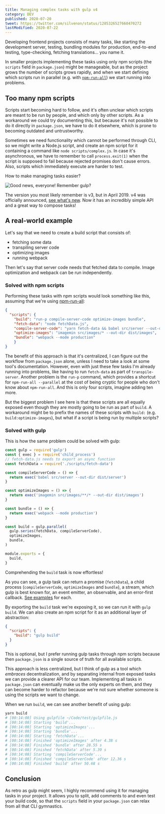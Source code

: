 ```yaml
---
title: Managing complex tasks with gulp v4
category: DEV
published: 2020-07-20
tweet: https://twitter.com/silvenon/status/1285326527660470272
lastModified: 2020-07-22
---
```


Developing frontend projects consists of many tasks, like starting the development server, testing, bundling modules for production, end-to-end testing, type-checking, fetching translations... you name it.

In smaller projects implementing these tasks using only npm scripts (the `scripts` field in `package.json`) might be manageable, but as the project grows the number of scripts grows rapidly, and when we start defining which scripts run in parallel (e.g. with [`npm-run-all`](https://www.npmjs.com/package/npm-run-all)) we start running into problems.

## Too many npm scripts

Scripts start becoming hard to follow, and it's often unclear which scripts are meant to be run by people, and which only by other scripts. As a workaround we could try documenting this, but because it's not possible to do it directly in `package.json`, we have to do it elsewhere, which is prone to becoming outdated and untrustworthy.

Sometimes we need functionality which cannot be performed through CLI, so we might write a Node.js script, and create an npm script for it containing a command like `node scripts/complex.js`. In case it's asynchronous, we have to remember to call `process.exit(1)` when the script is supposed to fail because rejected promises don't cause errors. Also, scripts which immediately execute are harder to test.

How to make managing tasks easier?

![Good news, everyone! Remember gulp?](https://res.cloudinary.com/silvenon/image/upload/v1595279134/remember-gulp.jpg)

The version you most likely remember is v3, but in April 2019. v4 was officially announced, [see what's new](https://github.com/gulpjs/gulp/blob/master/README.md#whats-new-in-40). Now it has an incredibly simple API and a great way to compose tasks!

## A real-world example

Let's say that we need to create a build script that consists of:

- fetching some data
- transpiling server code
- optimizing images
- running webpack

Then let's say that server code needs that fetched data to compile. Image optimization and webpack can be run independently.

### Solved with npm scripts

Performing these tasks with npm scripts would look something like this, assuming that we're using [npm-run-all](https://www.npmjs.com/package/npm-run-all):

```json
{
  "scripts": {
    "build": "run-p compile-server-code optimize-images bundle",
    "fetch-data": "node fetchData.js",
    "compile-server-code": "yarn fetch-data && babel src/server --out-dir dist/server",
    "optimize-images": "imagemin src/images/* --out-dir dist/images",
    "bundle": "webpack --mode production"
	}
}
```

The benefit of this approach is that it's centralized, I can figure out the workflow from `package.json` alone, unless I need to take a look at some tool's documentation. However, even with just these few tasks I'm already running into problems, like having to run `fetch-data` as part of `transpile-server`. Another problem is the `run-p` command, which provides a shortcut for `npm-run-all --parallel` at the cost of being cryptic for people who don't know about `npm-run-all`. And this is only four scripts, imagine adding ten more.

But the biggest problem I see here is that these scripts are all equally exposed even though they are mostly going to be run as part of `build`. A workaround might be to prefix the names of these scripts with `build:` (e.g. `build:optimize-images`), but what if a script is being run by multiple scripts?

### Solved with gulp

This is how the same problem could be solved with gulp:

```js
const gulp = require('gulp')
const { exec } = require('child_process')
// fetch-data.js needs to export an async function
const fetchData = require('./scripts/fetch-data')

const compileServerCode = () => {
  return exec('babel src/server --out-dir dist/server')
}

const optimizeImages = () => {
  return exec('imagemin src/images/**/* --out-dir dist/images')
}

const bundle = () => {
  return exec('webpack --mode production')
}

const build = gulp.parallel(
  gulp.series(fetchData, compileServerCode),
  optimizeImages,
  bundle,
)

module.exports = {
  build,
}
```

Comprehending the `build` task is now effortless!

As you can see, a gulp task can return a promise (`fetchData`), a child process (`compileServerCode`, `optimizeImages` and `bundle`), a stream, which gulp is best known for, an event emitter, an observable, and an error-first callback. [See examples](https://gulpjs.com/docs/en/getting-started/async-completion) for each.

By exporting the `build` task we're exposing it, so we can run it with `gulp build`. We can also create an npm script for it as an additional layer of abstraction:

```json
{
  "scripts": {
    "build": "gulp build"
  }
}
```

This is optional, but I prefer running gulp tasks through npm scripts because then `package.json` is a single source of truth for all available scripts.

This approach is less centralized, but I think of gulp as a tool which _embraces_ decentralization, and by separating internal from exposed tasks we can provide a clearer API for our team. Implementing all tasks in `package.json` can eventually make us the only experts on them, and they can become harder to refactor because we're not sure whether someone is using the scripts we want to change.

When we run `build`, we can see another benefit of using gulp:

```bash
yarn build
# [00:14:08] Using gulpfile ~/Code/test/gulpfile.js
# [00:14:08] Starting 'build'...
# [00:14:08] Starting 'optimizeImages'...
# [00:14:08] Starting 'bundle'...
# [00:14:08] Starting 'fetchData'...
# [00:14:08] Finished 'optimizeImages' after 4.38 s
# [00:14:08] Finished 'bundle' after 28.55 s
# [00:14:08] Finished 'fetchData' after 5.39 s
# [00:14:08] Starting 'compileServerCode'...
# [00:14:08] Finished 'compileServerCode' after 12.36 s
# [00:14:08] Finished 'build' after 50.68 s
```

## Conclusion

As retro as gulp might seem, I highly recommend using it for managing tasks in your project. It allows you to split, add comments to and even test your build code, so that the `scripts` field in your `package.json` can relax from all that CLI gymnastics.
